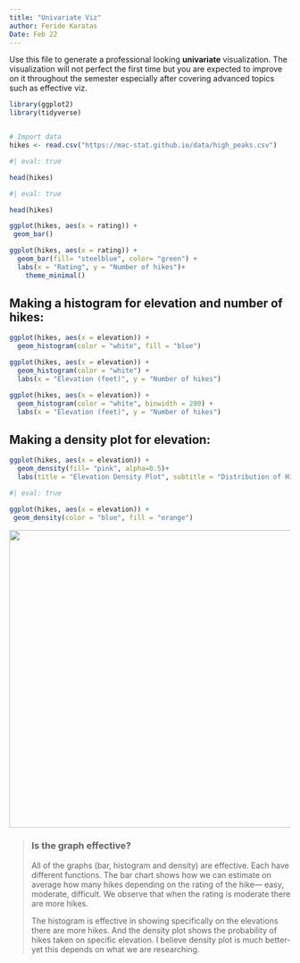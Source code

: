 ```yaml
---
title: "Univariate Viz"
author: Feride Karatas
Date: Feb 22
---
```


Use this file to generate a professional looking **univariate** visualization.
The visualization will not perfect the first time but you are expected to improve on it throughout the semester especially after covering advanced topics such as effective viz.

```r
library(ggplot2)
library(tidyverse)


# Import data
hikes <- read.csv("https://mac-stat.github.io/data/high_peaks.csv")
```

```r
#| eval: true

head(hikes)
```

```r
#| eval: true

head(hikes)
```

```r
ggplot(hikes, aes(x = rating)) +
 geom_bar()
```

```r
ggplot(hikes, aes(x = rating)) +
  geom_bar(fill= "steelblue", color= "green") +
  labs(x = "Rating", y = "Number of hikes")+
    theme_minimal()
```

## **Making a histogram for elevation and number of hikes:**

```r
ggplot(hikes, aes(x = elevation)) +
  geom_histogram(color = "white", fill = "blue") 
```

```r
ggplot(hikes, aes(x = elevation)) +
  geom_histogram(color = "white") +
  labs(x = "Elevation (feet)", y = "Number of hikes")
```

```r
ggplot(hikes, aes(x = elevation)) +
  geom_histogram(color = "white", binwidth = 200) +
  labs(x = "Elevation (feet)", y = "Number of hikes")
```

## **Making a density plot for elevation:**

```r
ggplot(hikes, aes(x = elevation)) +
  geom_density(fill= "pink", alpha=0.5)+
  labs(title = "Elevation Density Plot", subtitle = "Distribution of Hike Elevations")

```

```r
#| eval: true

ggplot(hikes, aes(x = elevation)) +
 geom_density(color = "blue", fill = "orange")
```

![](images/Screenshot%202025-02-22%20at%205.09.03%20PM.png){width="532"}

> ### Is the graph effective?
>
> All of the graphs (bar, histogram and density) are effective.
> Each have different functions.
> The bar chart shows how we can estimate on average how many hikes depending on the rating of the hike— easy, moderate, difficult.
> We observe that when the rating is moderate there are more hikes.
>
> The histogram is effective in showing specifically on the elevations there are more hikes.
> And the density plot shows the probability of hikes taken on specific elevation.
> I believe density plot is much better- yet this depends on what we are researching.
